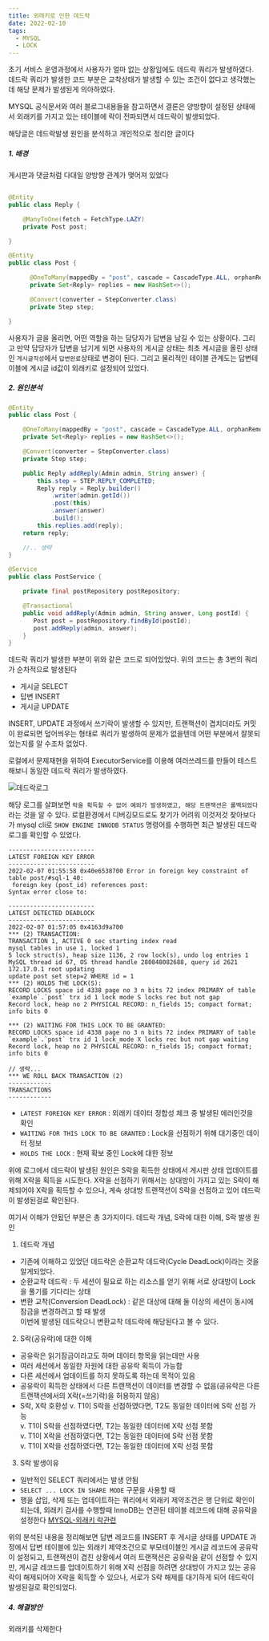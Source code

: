 ```yaml
---
title: 외래키로 인한 데드락
date: 2022-02-10
tags:
  - MYSQL
  - LOCK
---  
```


초기 서비스 운영과정에서 사용자가 얼마 없는 상황임에도 데드락 쿼리가 발생하였다.
데드락 쿼리가 발생한 코드 부분은 교착상태가 발생할 수 있는 조건이 없다고 생각했는데 해당 문제가 발생된게 의아하였다.

MYSQL 공식문서와 여러 블로그내용들을 참고하면서 결론은 양방향이 설정된 상태에서 외래키를 가지고 있는 테이블에 
락이 전파되면서 데드락이 발생되었다.

해당글은 데드락발생 원인을 분석하고 개인적으로 정리한 글이다

##### 1. 배경
게시판과 댓글처럼 다대일 양방향 관계가 맺어져 있었다
```java

@Entity
public class Reply {

    @ManyToOne(fetch = FetchType.LAZY)
    private Post post;

}

@Entity
public class Post {

      @OneToMany(mappedBy = "post", cascade = CascadeType.ALL, orphanRemoval = true)
      private Set<Reply> replies = new HashSet<>();

      @Convert(converter = StepConverter.class)
      private Step step;

}
```
사용자가 글을 올리면, 어떤 역할을 하는 담당자가 답변을 남길 수 있는 상황이다. 그리고 만약 담당자가 답변을 남기게 되면
사용자의 게시글 상태는 최초 게시글을 올린 상태인 `게시글작성`에서 `답변완료`상태로 변경이 된다.
그리고 물리적인 테이블 관계도는 답변테이블에 게시글 id값이 외래키로 설정되어 있었다. 


##### 2. 원인분석
```java
@Entity
public class Post {

    @OneToMany(mappedBy = "post", cascade = CascadeType.ALL, orphanRemoval = true)
    private Set<Reply> replies = new HashSet<>();

    @Convert(converter = StepConverter.class)
    private Step step;

    public Reply addReply(Admin admin, String answer) {
        this.step = STEP.REPLY_COMPLETED;
        Reply reply = Reply.builder()
            .writer(admin.getId())
            .post(this)
            .answer(answer)
            .build();
        this.replies.add(reply);
    return reply;    

    //.. 생략
}

@Service
public class PostService {

    private final postRepository postRepository;

    @Transactional
    public void addReply(Admin admin, String answer, Long postId) {
       Post post = postRepository.findById(postId);     
       post.addReply(admin, answer);
    }
}
```
데드락 쿼리가 발생한 부분이 위와 같은 코드로 되어있었다. 
위의 코드는 총 3번의 쿼리가 순차적으로 발생된다
   - 게시글 SELECT 
   - 답변 INSERT
   - 게시글 UPDATE

INSERT, UPDATE 과정에서 쓰기락이 발생할 수 있지만, 트랜잭션이 겹치더라도 커밋이 완료되면 덮어씌우는 형태로
쿼리가 발생하여 문제가 없을텐데 어떤 부분에서 잘못되었는지를 알 수조차 없었다.

로컬에서 문제재현을 위하여 ExecutorService를 이용해 여러쓰레드를 만들어 테스트해보니 동일한 데드락 쿼리가 발생하였다. 

![데드락로그](./img/lock-log.png) 

해당 로그를 살펴보면 `락을 획득할 수 없어 예외가 발생하였고, 해당 트랜잭션은 롤백되었다`라는 것을 알 수 있다. 
로컬환경에서 디버깅모드로도 찾기가 어려워 이것저것 찾아보다가 mysql cli로 `SHOW ENGINE INNODB STATUS` 명령어를 수행하면
최근 발생된 데드락로그를 확인할 수 있었다. 
```shell
------------------------
LATEST FOREIGN KEY ERROR
------------------------
2022-02-07 01:55:58 0x40e6538700 Error in foreign key constraint of table post/#sql-1_40:
 foreign key (post_id) references post:
Syntax error close to:

------------------------
LATEST DETECTED DEADLOCK
------------------------
2022-02-07 01:57:05 0x4163d9a700
*** (2) TRANSACTION:
TRANSACTION 1, ACTIVE 0 sec starting index read
mysql tables in use 1, locked 1
5 lock struct(s), heap size 1136, 2 row lock(s), undo log entries 1
MySQL thread id 67, OS thread handle 280848082688, query id 2621 172.17.0.1 root updating
update post set step=2 WHERE id = 1
*** (2) HOLDS THE LOCK(S):
RECORD LOCKS space id 4338 page no 3 n bits 72 index PRIMARY of table `example`.`post` trx id 1 lock mode S locks rec but not gap
Record lock, heap no 2 PHYSICAL RECORD: n_fields 15; compact format; info bits 0

*** (2) WAITING FOR THIS LOCK TO BE GRANTED:
RECORD LOCKS space id 4338 page no 3 n bits 72 index PRIMARY of table `example`.`post` trx id 1 lock_mode X locks rec but not gap waiting
Record lock, heap no 2 PHYSICAL RECORD: n_fields 15; compact format; info bits 0

// 생략...
*** WE ROLL BACK TRANSACTION (2)
------------
TRANSACTIONS
------------
```
- `LATEST FOREIGN KEY ERROR` : 외래키 데이터 정합성 체크 중 발생된 에러인것을 확인 
- `WAITING FOR THIS LOCK TO BE GRANTED` : Lock을 선점하기 위해 대기중인 데이터 정보
- `HOLDS THE LOCK` : 현재 확보 중인 Lock에 대한 정보 

위에 로그에서 데드락이 발생된 원인은 S락을 획득한 상태에서 게시판 상태 업데이트를 위해 X락을 획득을 시도한다. 
X락을 선점하기 위해서는 상대방이 가지고 있는 S락이 해제되어야 X락을 획득할 수 있으나, 
계속 상대방 트랜잭션이 S락을 선점하고 있어 데드락이 발생된걸로 확인된다.

여기서 이해가 안됬던 부분은 총 3가지이다. 데드락 개념, S락에 대한 이해, S락 발생 원인

1. 데드락 개념 
- 기존에 이해하고 있었던 데드락은 순환교착 데드락(Cycle DeadLock)이라는 것을 알게되었다.   
- 순환교착 데드락 : 두 세션이 필요로 하는 리소스를 얻기 위해 서로 상대방이 Lock을 풀기를 기다리는 상태  
- 변환 교착(Conversion DeadLock) : 같은 대상에 대해 둘 이상의 세션이 동시에 잠금을 변경하려고 할 때 발생  
이번에 발생된 데드락으니 변환교착 데드락에 해당된다고 볼 수 있다. 

2. S락(공유락)에 대한 이해
 - 공유락은 읽기잠금이라고도 하며 데이터 항목을 읽는데만 사용  
 - 여러 세션에서 동일한 자원에 대한 공유락 획득이 가능함  
 - 다른 세션에서 업데이트를 하지 못하도록 하는데 목적이 있음  
 - 공유락이 획득한 상태에서 다른 트랜잭션이 데이터를 변경할 수 없음(공유락은 다른 트랜잭션에서의 X락(=쓰기락)을 허용하지 않음)
 - S락, X락 호환성
   v. T1이 S락을 선점하였다면, T2도 동일한 데이터에 S락 선점 가능  
   v. T1이 S락을 선점하였다면, T2는 동일한 데이터에 X락 선점 못함  
   v. T1이 X락을 선점하였다면, T2는 동일한 데이터에 S락 선점 못함   
   v. T1이 X락을 선점하였다면, T2는 동일한 데이터에 X락 선점 못함 

3. S락 발생이유
 - 일반적인 SELECT 쿼리에서는 발생 안됨  
 - `SELECT ... LOCK IN SHARE MODE` 구문을 사용할 때  
 - 행을 삽입, 삭제 또는 업데이트하는 쿼리에서 외래키 제약조건은 행 단위로 확인이 되는데, 
 외래키 검사를 수행할때 InnoDB는 연관된 테이블 레코드에 대해 공유락을 설정한다
 [MYSQL-외래키 락관련](https://dev.mysql.com/doc/refman/5.7/en/ansi-diff-foreign-keys.html)


위의 분석된 내용을 정리해보면 답변 레코드를 INSERT 후 게시글 상태를 UPDATE 과정에서
답변 테이블에 있는 외래키 제약조건으로 부모테이블인 게시글 레코드에 공유락이 설정되고, 
트랜잭션이 겹친 상황에서 여러 트랜잭션은 공유락을 같이 선점할 수 있지만, 게시글 레코드를 업데이트하기 위해 X락 선점을 하려면
상대방이 가지고 있는 공유락이 해제되어야 X락을 획득할 수 있으나, 서로가 S락 해제를 대기하게 되어 데드락이 발생된걸로 확인되었다.

##### 4. 해결방안
 외래키를 삭제한다
